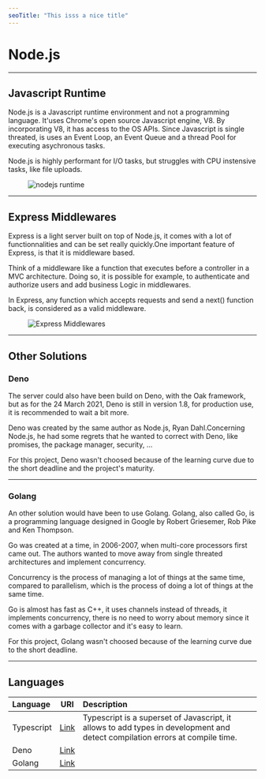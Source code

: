 ```yaml
---
seoTitle: "This isss a nice title"
---
```


# Node.js

<hr />

## Javascript Runtime

Node.js is a Javascript runtime environment and not a programming language. It'uses Chrome's open source Javascript engine, V8. By incorporating V8, it has access to the OS APIs. Since Javascript is single threated, is uses an Event Loop, an Event Queue and a thread Pool for executing asychronous tasks.

Node.js is highly performant for I/O tasks, but struggles with CPU instensive tasks, like file uploads.

<figure>
  <img src="https://bessejrani.github.io/BlueberryShop/images/NodeRuntime.png" alt="nodejs runtime"/>

</figure>

<hr />

## Express Middlewares

Express is a light server built on top of Node.js, it comes with a lot of functionnalities and can be set really quickly.One important feature of Express, is that it is middleware based.

Think of a middleware like a function that executes before a controller in a MVC architecture. Doing so, it is possible for example, to authenticate and authorize users and add business Logic in middlewares.

In Express, any function which accepts requests and send a next() function back, is considered as a valid middleware.

<figure>
  <img src="https://bessejrani.github.io/BlueberryShop/images/Middlewares.png" alt="Express Middlewares" />
</figure>

<hr />

## Other Solutions

### Deno

The server could also have been build on Deno, with the Oak framework, but as for the 24 March 2021, Deno is still in version 1.8, for production use, it is recommended to wait a bit more.

Deno was created by the same author as Node.js, Ryan Dahl.Concerning Node.js, he had some regrets that he wanted to correct with Deno, like promises, the package manager, security, ...

For this project, Deno wasn't choosed because of the learning curve due to the short deadline and the project's maturity.

<hr />

### Golang

An other solution would have been to use Golang. Golang, also called Go, is a programming language designed in Google by Robert Griesemer, Rob Pike and Ken Thompson.

Go was created at a time, in 2006-2007, when multi-core processors first came out. The authors wanted to move away from single threated architectures and implement concurrency.

Concurrency is the process of managing a lot of things at the same time, compared to parallelism, which is the process of doing a lot of things at the same time.

Go is almost has fast as C++, it uses channels instead of threads, it implements concurrency, there is no need to worry about memory since it comes with a garbage collector and it's easy to learn.

For this project, Golang wasn't choosed because of the learning curve due to the short deadline.

<hr />

## Languages

| Language   |                   URI                   | Description                                                                                                                  |
| :--------- | :-------------------------------------: | :--------------------------------------------------------------------------------------------------------------------------- |
| Typescript | [Link](https://www.typescriptlang.org/) | Typescript is a superset of Javascript, it allows to add types in development and detect compilation errors at compile time. |
| Deno       |       [Link](https://deno.land/)        |                                                                                                                              |
| Golang     |       [Link](https://golang.org/)       |                                                                                                                              |

